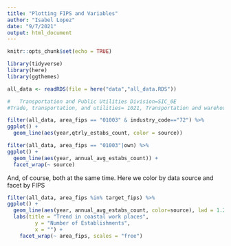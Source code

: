 ```yaml
---
title: "Plotting FIPS and Variables"
author: "Isabel Lopez"
date: "9/7/2021"
output: html_document
---
```


```r
knitr::opts_chunk$set(echo = TRUE)

library(tidyverse)
library(here)
library(ggthemes)
```

```r

all_data <- readRDS(file = here("data","all_data.RDS"))

```

```r
#	Transportation and Public Utilities Division=SIC_0E
#Trade, transportation, and utilities= 1021, Transportation and warehousing=48-49

filter(all_data, area_fips == "01003" & industry_code=="72") %>% 
ggplot() +
  geom_line(aes(year,qtrly_estabs_count, color = source))

```

```r
filter(all_data, area_fips == "01003"|own) %>% 
ggplot() +
  geom_line(aes(year, annual_avg_estabs_count)) +
  facet_wrap(~ source)

```


And, of course, both at the same time.  Here we color by data source and facet by FIPS

```r
filter(all_data, area_fips %in% target_fips) %>% 
ggplot() +
  geom_line(aes(year, annual_avg_estabs_count, color=source), lwd = 1.25) +
  labs(title = "Trend in coastal work places",
         y = "Number of Establishments",
         x = "") +
    facet_wrap(~ area_fips, scales = "free")


```

